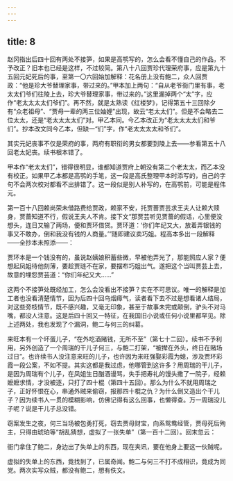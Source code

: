 ```yaml
---
---
---
```

title: 8
---




赵冈指出后四十回有两处不接笋，如果是高鹗写的，怎么会看不懂自己的作品，不予改正？旧本也已经是这样，不过较简。第八十八回贾珍代理荣府事，应是第九十五回元妃死后的事，至第一〇六回始加解释：花名册上没有鲍二，众人回贾政：“他是珍大爷替理家事，带过来的。”甲本加上两句：“自从老爷衙门里有事，老太太们爷们往陵上去，珍大爷替理家事，带过来的。”这里漏掉两个“太”字，应作“老太太太太们爷们”。再不然，就是太熟读《红楼梦》，记得第五十三回除夕有“众老祖母”、“贾母一辈的两三位妯娌”出现，故云“老太太们”。但是不会略去二位太太，还是“老太太太太们”对。甲乙本同。今乙本改正为“老太太太太们和爷们”。抄本改文同今乙本，但缺一“们”字，作“老太太太太和爷们”。

其实元妃丧事不仅是荣府的事，两府有职衔的男女都要到陵上去——参看第五十八回老太妃丧。续书根本错了。

甲本作“老太太们”，错得很明显，谁都知道贾府上朝没有第二个老太太，而乙本没有校正。如果甲乙本都是高鹗的手笔，这一段是高氏整理甲本时添写的，自己的字句不会两次校对都看不出排错了。这一段似是别人补写的，在高鹗前，可能是程伟元。

第一百十八回赖尚荣未借路费给贾政，赖家不安，托贾蔷贾芸求王夫人让赖大赎身，贾蔷知道不行，假说王夫人不肯。接下文“那贾芸听见贾蔷的假话，心里便没想头，连日又输了两场，便和贾环借贷。贾环道：‘你们年纪又大，放着弄银钱的事又不敢办，倒和我没有钱的人商量。’”随即建议卖巧姐。程高本多出一段解释——全抄本未照添——：

贾环本是一个钱没有的，虽说赵姨娘积蓄些微，早被他弄光了，那能照应人家？便想起凤姐待他刻薄，要趁贾琏不在家，要摆布巧姐出气。遂把这个当叫贾芸上去，故意的埋怨贾芸道：“你们年纪又大……”

这两个不接笋处既经加工，怎么会没看出不接笋？实在不可思议。唯一的解释是加工者也没看清楚情节，因为后四十回乌烟瘴气，读者看下去不过是想看诸人结局，对这些旁枝情节，既不感兴趣，又毫无印象，甚至于故事未完或颠倒，驴头不对马嘴，都没人注意。这是后四十回又一特征，在我国旧小说或任何小说里都罕见。除上述两处，我也发现了个漏洞，鲍二与何三的纠葛。

来旺本有一个坏蛋儿子，“在外吃酒赌钱，无所不至”（第七十二回）。续书不予利用，另外创造了一个周瑞的干儿子何三，与鲍二打架，“被撵在外头，终日在赌场过日”。也许续书人没注意来旺的儿子，也许因为来旺强娶彩霞为媳，涉及贾环彩霞一段公案，不如不提。其实这都是我过虑，他哪管到这许多？用周瑞的干儿子，是因为周瑞有个儿子，在凤姐生日酗酒谩骂，失手把寿礼的馒头撒了一院子，经赖嬷嬷求情，才没被逐，只打了四十棍（第四十五回）。那么为什么不就用周瑞之子，正好怀恨在心，串通外贼来偷窃，报那四十棍之仇？为什么倒又造出个干儿子？因为续书人一贯的模糊影响，仿佛记得有这么回事，也懒得查。万一周瑞没儿子呢？说是干儿子总没错。

窃案发生之夜，何三当场被包勇打死，窃去贾母财宝，向系鸳鸯经管，贾母死后殉主，只得由琥珀等“胡乱猜想，虚拟了一张失单”（第一百十二回）。回末忽云：

衙门拿住了鲍二，身边出了失单上的东西，现在夹讯，要在他身上要这一伙贼呢。

虚拟的失单上的东西，竟找到了，已属奇闻。鲍二与何三不打不成相识，竟成为同党。两次实写众贼，都没有鲍二，想有佚文。